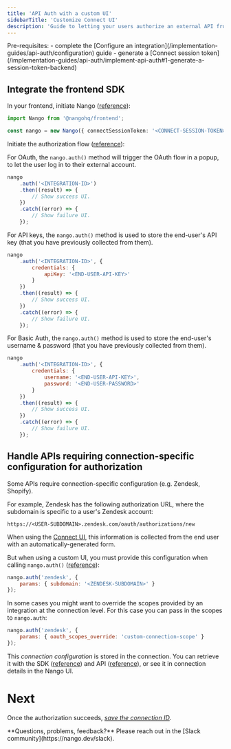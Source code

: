 ```yaml
---
title: 'API Auth with a custom UI'
sidebarTitle: 'Customize Connect UI'
description: 'Guide to letting your users authorize an external API from your application, with your own UI.'
---
```


<Info>
Pre-requisites:
- complete the [Configure an integration](/implementation-guides/api-auth/configuration) guide
- generate a [Connect session token](/implementation-guides/api-auth/implement-api-auth#1-generate-a-session-token-backend)
</Info>

## Integrate the frontend SDK

In your frontend, initiate Nango ([reference](/reference/sdks/frontend#instantiate-the-frontend-sdk)):

```ts
import Nango from '@nangohq/frontend';

const nango = new Nango({ connectSessionToken: '<CONNECT-SESSION-TOKEN>' });
```

Initiate the authorization flow ([reference](/reference/sdks/frontend#collect-and-store-end-user-credentials)):

<Tabs>

<Tab title="OAuth">

For OAuth, the `nango.auth()` method will trigger the OAuth flow in a popup, to let the user log in to their external account.

```js
nango
    .auth('<INTEGRATION-ID>')
    .then((result) => {
        // Show success UI.
    })
    .catch((error) => {
        // Show failure UI.
    });
```

</Tab>

<Tab title="API Key">

For API keys, the `nango.auth()` method is used to store the end-user's API key (that you have previously collected from them).

```js
nango
    .auth('<INTEGRATION-ID>', {
        credentials: {
            apiKey: '<END-USER-API-KEY>'
        }
    })
    .then((result) => {
        // Show success UI.
    })
    .catch((error) => {
        // Show failure UI.
    });
```

</Tab>

<Tab title="Basic Auth">

For Basic Auth, the `nango.auth()` method is used to store the end-user's username & password (that you have previously collected from them).

```js
nango
    .auth('<INTEGRATION-ID>', {
        credentials: {
            username: '<END-USER-API-KEY>',
            password: '<END-USER-PASSWORD>'
        }
    })
    .then((result) => {
        // Show success UI.
    })
    .catch((error) => {
        // Show failure UI.
    });
```
</Tab>

</Tabs>

## Handle APIs requiring connection-specific configuration for authorization

Some APIs require connection-specific configuration (e.g. Zendesk, Shopify).

For example, Zendesk has the following authorization URL, where the subdomain is specific to a user's Zendesk account:

`https://<USER-SUBDOMAIN>.zendesk.com/oauth/authorizations/new`

When using the [Connect UI](/guides/api-authorization/authorize-in-your-app-default-ui#option-1-use-the-nango-connect-ui), this information is collected from the end user with an automatically-generated form.

But when using a custom UI, you must provide this configuration when calling `nango.auth()` ([reference](/reference/sdks/frontend#collect-and-store-end-user-credentials)):

```js
nango.auth('zendesk', {
    params: { subdomain: '<ZENDESK-SUBDOMAIN>' }
});
```

In some cases you might want to override the scopes provided by an integration at the connection level. For this case you can pass in the scopes to `nango.auth`:

```js
nango.auth('zendesk', {
    params: { oauth_scopes_override: 'custom-connection-scope' }
});
```

This _connection configuration_ is stored in the connection. You can retrieve it with the SDK ([reference](/reference/sdks/node#get-a-connection-with-credentials)) and API ([reference](/reference/api/connection/get)), or see it in connection details in the Nango UI.

# Next
Once the authorization succeeds, [_save the connection ID_](/guides/api-authorization/authorize-in-your-app-default-ui#3-save-the-connection-id-backend).

<Tip>
    **Questions, problems, feedback?** Please reach out in the [Slack community](https://nango.dev/slack).
</Tip>